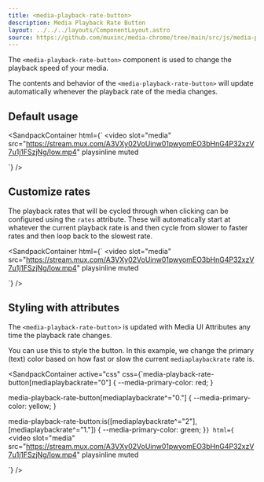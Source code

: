 ```yaml
---
title: <media-playback-rate-button>
description: Media Playback Rate Button
layout: ../../../layouts/ComponentLayout.astro
source: https://github.com/muxinc/media-chrome/tree/main/src/js/media-playback-rate-button.mjs
---
```



The `<media-playback-rate-button>` component is used to change the playback speed of your media.

The contents and behavior of the `<media-playback-rate-button>` will update automatically
whenever the playback rate of the media changes.

## Default usage

<SandpackContainer
  html={`<media-controller>
  <video
    slot="media"
    src="https://stream.mux.com/A3VXy02VoUinw01pwyomEO3bHnG4P32xzV7u1j1FSzjNg/low.mp4"
    playsinline
    muted
  ></video>
  <media-control-bar>
    <media-play-button></media-play-button>
    <media-playback-rate-button></media-playback-rate-button>
  </media-control-bar>
</media-controller>`}
/>

## Customize rates

The playback rates that will be cycled through when clicking can be configured using the `rates` attribute. These will automatically start at whatever the current playback rate is and then cycle from slower to faster rates and then loop back to the slowest rate.

<SandpackContainer
  html={`<media-controller>
  <video
    slot="media"
    src="https://stream.mux.com/A3VXy02VoUinw01pwyomEO3bHnG4P32xzV7u1j1FSzjNg/low.mp4"
    playsinline
    muted
  ></video>
  <media-control-bar>
    <media-play-button></media-play-button>
    <!-- Note that the order here doesn't impact the "cycle" order when clicking. -->
    <media-playback-rate-button rates="1.5 0.25 1 0.5 0.75 2"></media-playback-rate-button>
  </media-control-bar>
</media-controller>`}
/>

## Styling with attributes

The `<media-playback-rate-button>` is updated with Media UI Attributes any time the playback rate changes.

You can use this to style the button. In this example, we change the primary (text) color based on how fast or slow the current `mediaplaybackrate` rate is.

<SandpackContainer
active="css"
css={`media-playback-rate-button[mediaplaybackrate="0"] {
    --media-primary-color: red;
}

media-playback-rate-button[mediaplaybackrate^="0."] {
    --media-primary-color: yellow;
}

media-playback-rate-button:is([mediaplaybackrate^="2"], [mediaplaybackrate^="1."]) {
    --media-primary-color: green;
}`}
  html={`<media-controller>
  <video
    slot="media"
    src="https://stream.mux.com/A3VXy02VoUinw01pwyomEO3bHnG4P32xzV7u1j1FSzjNg/low.mp4"
    playsinline
    muted
  ></video>
  <media-control-bar>
    <media-play-button></media-play-button>
    <media-playback-rate-button rates="0 0.5 1 1.5 2"></media-playback-rate-button>
  </media-control-bar>
</media-controller>`}
/>
